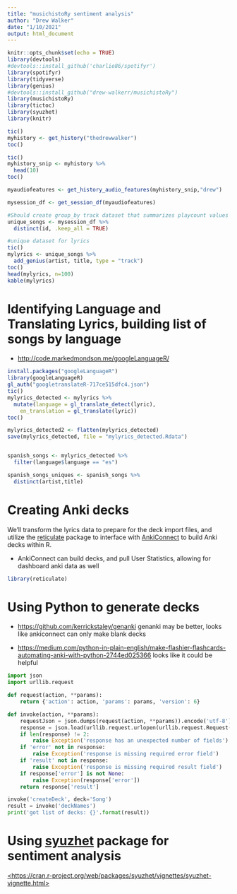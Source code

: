 ```yaml
---
title: "musichistoRy sentiment analysis"
author: "Drew Walker"
date: "1/10/2021"
output: html_document
---
```


```r
knitr::opts_chunk$set(echo = TRUE)
library(devtools)
#devtools::install_github('charlie86/spotifyr')
library(spotifyr)
library(tidyverse)
library(genius)
#devtools::install_github("drew-walkerr/musichistoRy")
library(musichistoRy)
library(tictoc)
library(syuzhet)
library(knitr)
```

```r
tic()
myhistory <- get_history("thedrewwalker")
toc() 
```

```r
tic()
myhistory_snip <- myhistory %>% 
  head(10) 
toc()

myaudiofeatures <- get_history_audio_features(myhistory_snip,"drew")

```

```r
mysession_df <- get_session_df(myaudiofeatures)

#Should create group_by track dataset that summarizes playcount values and such 
unique_songs <- mysession_df %>% 
  distinct(id, .keep_all = TRUE)

```

```r
#unique dataset for lyrics 
tic()
mylyrics <- unique_songs %>% 
  add_genius(artist, title, type = "track")
toc()
head(mylyrics, n=100)
kable(mylyrics)
```

# Identifying Language and Translating Lyrics, building list of songs by language

-   <http://code.markedmondson.me/googleLanguageR/>

```r
install.packages("googleLanguageR")
library(googleLanguageR)
gl_auth("googletranslateR-717ce515dfc4.json")
tic()
mylyrics_detected <- mylyrics %>% 
  mutate(language = gl_translate_detect(lyric),
    en_translation = gl_translate(lyric))
toc()

mylyrics_detected2 <- flatten(mylyrics_detected)
save(mylyrics_detected, file = "mylyrics_detected.Rdata")



```

```r

spanish_songs <- mylyrics_detected %>% 
  filter(language$language == "es")

spanish_songs_uniques <- spanish_songs %>% 
  distinct(artist,title)
```

# Creating Anki decks

We'll transform the lyrics data to prepare for the deck import files, and utilize the [reticulate](https://rstudio.github.io/reticulate/index.html) package to interface with [AnkiConnect](https://github.com/FooSoft/anki-connect) to build Anki decks within R.

-   AnkiConnect can build decks, and pull User Statistics, allowing for dashboard anki data as well

```r
library(reticulate)

```

# Using Python to generate decks

-   <https://github.com/kerrickstaley/genanki> genanki may be better, looks like ankiconnect can only make blank decks

-   <https://medium.com/python-in-plain-english/make-flashier-flashcards-automating-anki-with-python-2744ed025366> looks like it could be helpful

```python
import json
import urllib.request

def request(action, **params):
    return {'action': action, 'params': params, 'version': 6}

def invoke(action, **params):
    requestJson = json.dumps(request(action, **params)).encode('utf-8')
    response = json.load(urllib.request.urlopen(urllib.request.Request('http://localhost:8765', requestJson)))
    if len(response) != 2:
        raise Exception('response has an unexpected number of fields')
    if 'error' not in response:
        raise Exception('response is missing required error field')
    if 'result' not in response:
        raise Exception('response is missing required result field')
    if response['error'] is not None:
        raise Exception(response['error'])
    return response['result']

invoke('createDeck', deck='Song')
result = invoke('deckNames')
print('got list of decks: {}'.format(result))
```

# Using [syuzhet](https://cran.r-project.org/web/packages/syuzhet/vignettes/syuzhet-vignette.html) package for sentiment analysis

[<https://cran.r-project.org/web/packages/syuzhet/vignettes/syuzhet-vignette.html>](https://cran.r-project.org/web/packages/syuzhet/vignettes/syuzhet-vignette.html){.uri}
